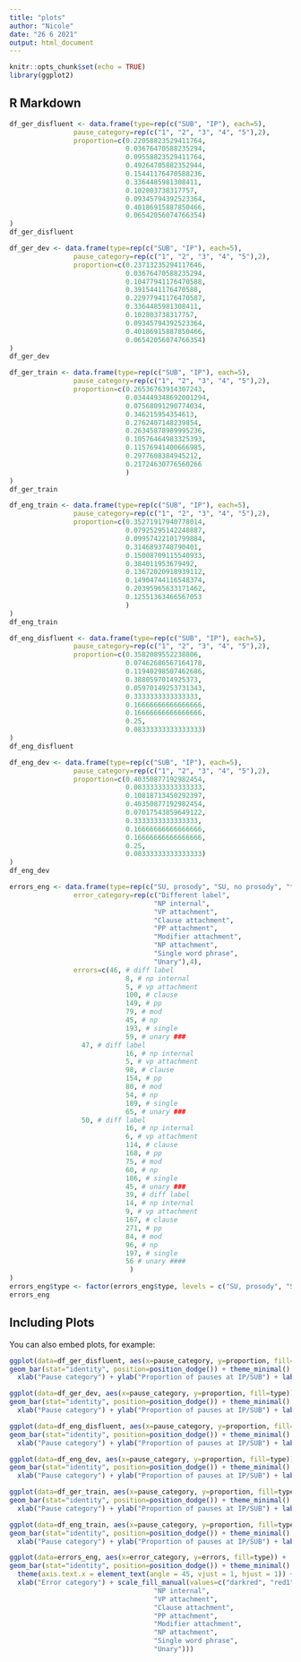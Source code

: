 ---
title: "plots"
author: "Nicole"
date: "26 6 2021"
output: html_document
---

```{r setup, include=FALSE}
knitr::opts_chunk$set(echo = TRUE)
library(ggplot2)
```

## R Markdown


```{r cars}
df_ger_disfluent <- data.frame(type=rep(c("SUB", "IP"), each=5),
                pause_category=rep(c("1", "2", "3", "4", "5"),2),
                proportion=c(0.22058823529411764,
                             0.03676470588235294,
                             0.09558823529411764,
                             0.49264705882352944,
                             0.15441176470588236,
                             0.3364485981308411,
                             0.102803738317757,
                             0.09345794392523364,
                             0.40186915887850466,
                             0.06542056074766354)
)
df_ger_disfluent
```


```{r}
df_ger_dev <- data.frame(type=rep(c("SUB", "IP"), each=5),
                pause_category=rep(c("1", "2", "3", "4", "5"),2),
                proportion=c(0.23713235294117646,
                             0.03676470588235294,
                             0.10477941176470588,
                             0.3915441176470588,
                             0.22977941176470587,
                             0.3364485981308411,
                             0.102803738317757,
                             0.09345794392523364,
                             0.40186915887850466,
                             0.06542056074766354)
)
df_ger_dev
```


```{r cars}
df_ger_train <- data.frame(type=rep(c("SUB", "IP"), each=5),
                pause_category=rep(c("1", "2", "3", "4", "5"),2),
                proportion=c(0.26536763914307243,
                             0.034449348692001294,
                             0.07568091290774034,
                             0.346215954354613,
                             0.2762407148239854,
                             0.26345878989995236,
                             0.10576464983325393,
                             0.11576941400666985,
                             0.2977608384945212,
                             0.21724630776560266
                             )
)
df_ger_train
```


```{r cars}
df_eng_train <- data.frame(type=rep(c("SUB", "IP"), each=5),
                pause_category=rep(c("1", "2", "3", "4", "5"),2),
                proportion=c(0.35271917940778014,
                             0.07925295142248887,
                             0.09957422101799884,
                             0.3146893748790401,
                             0.15008709115540933,
                             0.384011953679492,
                             0.13672020918939112,
                             0.14904744116548374,
                             0.20395965633171462,
                             0.12551363466567053
                             )
)
df_eng_train
```

```{r cars}
df_eng_disfluent <- data.frame(type=rep(c("SUB", "IP"), each=5),
                pause_category=rep(c("1", "2", "3", "4", "5"),2),
                proportion=c(0.3582089552238806,
                             0.07462686567164178,
                             0.11940298507462686,
                             0.3880597014925373,
                             0.05970149253731343,
                             0.3333333333333333,
                             0.16666666666666666,
                             0.16666666666666666,
                             0.25,
                             0.08333333333333333)
)
df_eng_disfluent
```


```{r cars}
df_eng_dev <- data.frame(type=rep(c("SUB", "IP"), each=5),
                pause_category=rep(c("1", "2", "3", "4", "5"),2),
                proportion=c(0.40350877192982454,
                             0.08333333333333333,
                             0.10818713450292397,
                             0.40350877192982454,
                             0.07017543859649122,
                             0.3333333333333333,
                             0.16666666666666666,
                             0.16666666666666666,
                             0.25,
                             0.08333333333333333)
)
df_eng_dev
```

```{r cars}
errors_eng <- data.frame(type=rep(c("SU, prosody", "SU, no prosody", "turn, prosody", "turn, no prosody"), each=9),
                error_category=rep(c("Different label",
                                    "NP internal",
                                    "VP attachment",
                                    "Clause attachment",
                                    "PP attachment",
                                    "Modifier attachment",
                                    "NP attachment",
                                    "Single word phrase",
                                    "Unary"),4),
                errors=c(46, # diff label
                             8, # np internal
                             5, # vp attachment
                             100, # clause 
                             149, # pp
                             79, # mod
                             45, # np
                             193, # single
                             59, # unary ###
                  47, # diff label
                             16, # np internal
                             5, # vp attachment
                             98, # clause 
                             154, # pp
                             80, # mod
                             54, # np
                             189, # single
                             65, # unary ###
                  50, # diff label
                             16, # np internal
                             6, # vp attachment
                             114, # clause 
                             168, # pp
                             75, # mod
                             60, # np
                             186, # single
                             45, # unary ###
                             39, # diff label
                             14, # np internal
                             9, # vp attachment
                             167, # clause 
                             271, # pp
                             84, # mod
                             96, # np
                             197, # single
                             56 # unary ####
                              )
)
errors_eng$type <- factor(errors_eng$type, levels = c("SU, prosody", "SU, no prosody", "turn, prosody", "turn, no prosody"))
errors_eng
```
## Including Plots

You can also embed plots, for example:

```{r pressure, echo=FALSE}
ggplot(data=df_ger_disfluent, aes(x=pause_category, y=proportion, fill=type)) +
geom_bar(stat="identity", position=position_dodge()) + theme_minimal() +
  xlab("Pause category") + ylab("Proportion of pauses at IP/SUB") + labs(title ="Distribution of pause categories in disfluent German turns (dev set)")
```

```{r pressure, echo=FALSE}
ggplot(data=df_ger_dev, aes(x=pause_category, y=proportion, fill=type)) +
geom_bar(stat="identity", position=position_dodge()) + theme_minimal() +
  xlab("Pause category") + ylab("Proportion of pauses at IP/SUB") + labs(title ="Distribution of pause categories in German turns (full dev set)") + ylim(0, 0.5)
```

```{r pressure, echo=FALSE}
ggplot(data=df_eng_disfluent, aes(x=pause_category, y=proportion, fill=type)) +
geom_bar(stat="identity", position=position_dodge()) + theme_minimal() +
  xlab("Pause category") + ylab("Proportion of pauses at IP/SUB") + labs(title ="Distribution of pause categories in disfluent English turns (dev set)") + ylim(0, 0.5)
```
```{r pressure, echo=FALSE}
ggplot(data=df_eng_dev, aes(x=pause_category, y=proportion, fill=type)) +
geom_bar(stat="identity", position=position_dodge()) + theme_minimal() +
  xlab("Pause category") + ylab("Proportion of pauses at IP/SUB") + labs(title ="Distribution of pause categories in English turns (full dev set)") + ylim(0, 0.5)
```

```{r pressure, echo=FALSE}
ggplot(data=df_ger_train, aes(x=pause_category, y=proportion, fill=type)) +
geom_bar(stat="identity", position=position_dodge()) + theme_minimal() +
  xlab("Pause category") + ylab("Proportion of pauses at IP/SUB") + labs(title ="Distribution of pause categories in German turns (train set)") + ylim(0, 0.5)
```

```{r pressure, echo=FALSE}
ggplot(data=df_eng_train, aes(x=pause_category, y=proportion, fill=type)) +
geom_bar(stat="identity", position=position_dodge()) + theme_minimal() +
  xlab("Pause category") + ylab("Proportion of pauses at IP/SUB") + labs(title ="Distribution of pause categories in English turns (train set)") + ylim(0, 0.5)
```

```{r pressure, echo=FALSE}
ggplot(data=errors_eng, aes(x=error_category, y=errors, fill=type)) +
geom_bar(stat="identity", position=position_dodge()) + theme_minimal() + ylab("Num. errors") + labs(title ="Error types in English dev set.")+
  theme(axis.text.x = element_text(angle = 45, vjust = 1, hjust = 1)) +
  xlab("Error category") + scale_fill_manual(values=c("darkred", "red1", "darkblue", "blue1")) + scale_x_discrete(limits=(c("Different label",
                                    "NP internal",
                                    "VP attachment",
                                    "Clause attachment",
                                    "PP attachment",
                                    "Modifier attachment",
                                    "NP attachment",
                                    "Single word phrase",
                                    "Unary")))
```